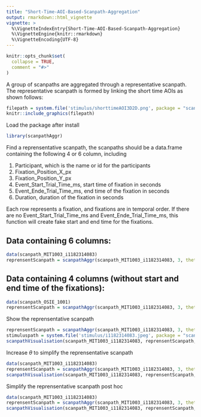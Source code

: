 ```yaml
---
title: "Short-Time-AOI-Based-Scanpath-Aggregation"
output: rmarkdown::html_vignette
vignette: >
  %\VignetteIndexEntry{Short-Time-AOI-Based-Scanpath-Aggregation}
  %\VignetteEngine{knitr::rmarkdown}
  %\VignetteEncoding{UTF-8}
---
```


```r
knitr::opts_chunk$set(
  collapse = TRUE,
  comment = "#>"
)
```


A group of scanpaths are aggregated through a representative scanpath. The representative scanpath
is formed by linking the short time AOIs as shown follows:

```r
filepath = system.file('stimulus/shorttimeAOI3D2D.png', package = "scanpathAggr")
knitr::include_graphics(filepath)
```


Load the package after install
```r
library(scanpathAggr)
```



Find a reprensentative scanpath, the scanpaths should be a data.frame containing the following 4 or 6 column, including 

(1) Participant, which is the name or id for the participants 
(2) Fixation_Position_X_px 
(3) Fixation_Position_Y_px 
(4) Event_Start_Trial_Time_ms, start time of fixation in seconds
(5) Event_Ende_Trial_Time_ms, end time of the fixation in seconds
(6) Duration, duration of the fixation in seconds 

Each row represents a fixation, and fixations are in temporal order. If there are no Event_Start_Trial_Time_ms and Event_Ende_Trial_Time_ms, this function will create fake start and end time for the fixations.

## Data containing 6 columns:
```r
data(scanpath_MIT1003_i1182314083)
reprensentScanpath = scanpathAggr(scanpath_MIT1003_i1182314083, 3, theta = 0.2)
```


## Data containing 4 columns (without start and end time of the fixations):
```r
data(scanpath_OSIE_1001)
reprensentScanpath = scanpathAggr(scanpath_MIT1003_i1182314083, 3, theta = 0.2)
```






Show the reprensentative scanpath 
```r
reprensentScanpath = scanpathAggr(scanpath_MIT1003_i1182314083, 3, theta = 0.2)
stimuluspath = system.file('stimulus/i1182314083.jpeg', package = "scanpathAggr")
scanpathVisualisation(scanpath_MIT1003_i1182314083, reprensentScanpath, stimuluspath)
```



Increase $\theta$ to simplify the reprensentative scanpath
```r
data(scanpath_MIT1003_i1182314083)
reprensentScanpath = scanpathAggr(scanpath_MIT1003_i1182314083, 3, theta = 0.6)
scanpathVisualisation(scanpath_MIT1003_i1182314083, reprensentScanpath, stimuluspath)
```


Simplify the reprensentative scanpath post hoc 
```r
data(scanpath_MIT1003_i1182314083)
reprensentScanpath = scanpathAggr(scanpath_MIT1003_i1182314083, 3, theta = 0.2, simplify = TRUE)
scanpathVisualisation(scanpath_MIT1003_i1182314083, reprensentScanpath, stimuluspath)
```








